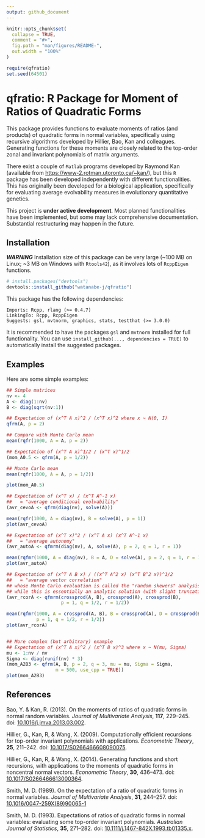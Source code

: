 ```yaml
---
output: github_document
---
```


<!-- README.md is generated from README.Rmd. Please edit that file -->

```r
knitr::opts_chunk$set(
  collapse = TRUE,
  comment = "#>",
  fig.path = "man/figures/README-",
  out.width = "100%"
)
```
```r
require(qfratio)
set.seed(64501)
```

# qfratio: R Package for Moment of Ratios of Quadratic Forms

<!-- badges: start -->
<!-- badges: end -->


This package provides functions to evaluate moments of ratios
(and products) of quadratic forms in normal variables, specifically using
recursive algorithms developed by Hillier, Bao, Kan and colleagues.
Generating functions for these moments are closely related to the
top-order zonal and invariant polynomials of matrix arguments.

There exist a couple of `Matlab` programs developed by Raymond Kan
(available from <https://www-2.rotman.utoronto.ca/~kan/>), but this
`R` package has been developed independently with different
functionalities.
This has originally been developed for a biological application,
specifically for evaluating average evolvability measures in
evolutionary quantitative genetics.

This project is **under active development**.
Most planned functionalities have been implemented, but some may lack
comprehensive documentation.
Substantial restructuring may happen in the future.



## Installation

***WARNING*** Installation size of this package can be very large
(~100 MB on Linux; ~3 MB on Windows with `Rtools42`),
as it involves lots of `RcppEigen` functions.

```r
# install.packages("devtools")
devtools::install_github("watanabe-j/qfratio")
```

This package has the following dependencies:

    Imports: Rcpp, rlang (>= 0.4.7)
    LinkingTo: Rcpp, RcppEigen
    Suggests: gsl, mvtnorm, graphics, stats, testthat (>= 3.0.0)

It is recommended to have the packages `gsl` and `mvtnorm` installed
for full functionality.
You can use `install_github(..., dependencies = TRUE)` to automatically
install the suggested packages.

## Examples

Here are some simple examples:

```r
## Simple matrices
nv <- 4
A <- diag(1:nv)
B <- diag(sqrt(nv:1))

## Expectation of (x^T A x)^2 / (x^T x)^2 where x ~ N(0, I)
qfrm(A, p = 2)

## Compare with Monte Carlo mean
mean(rqfr(1000, A = A, p = 2))

## Expectation of (x^T A x)^1/2 / (x^T x)^1/2
(mom_A0.5 <- qfrm(A, p = 1/2))

## Monte Carlo mean
mean(rqfr(1000, A = A, p = 1/2))

plot(mom_A0.5)

## Expectation of (x^T x) / (x^T A^-1 x)
##   = "average conditional evolvability"
(avr_cevoA <- qfrm(diag(nv), solve(A)))

mean(rqfr(1000, A = diag(nv), B = solve(A), p = 1))
plot(avr_cevoA)

## Expectation of (x^T x)^2 / (x^T A x) (x^T A^-1 x)
##   = "average autonomy"
(avr_autoA <- qfmrm(diag(nv), A, solve(A), p = 2, q = 1, r = 1))

mean(rqfmr(1000, A = diag(nv), B = A, D = solve(A), p = 2, q = 1, r = 1))
plot(avr_autoA)

## Expectation of (x^T A B x) / ((x^T A^2 x) (x^T B^2 x))^1/2
##   = "average vector correlation"
## whose Monte Carlo evaluation is called the "random skewers" analysis,
## while this is essentially an analytic solution (with slight truncation error)
(avr_rcorA <- qfmrm(crossprod(A, B), crossprod(A), crossprod(B),
                    p = 1, q = 1/2, r = 1/2))

mean(rqfmr(1000, A = crossprod(A, B), B = crossprod(A), D = crossprod(B),
           p = 1, q = 1/2, r = 1/2))
plot(avr_rcorA)


## More complex (but arbitrary) example
## Expectation of (x^T A x)^2 / (x^T B x)^3 where x ~ N(mu, Sigma)
mu <- 1:nv / nv
Sigma <- diag(runif(nv) * 3)
(mom_A2B3 <- qfrm(A, B, p = 2, q = 3, mu = mu, Sigma = Sigma,
                  m = 500, use_cpp = TRUE))
plot(mom_A2B3)
```


## References

Bao, Y. & Kan, R. (2013). On the moments of ratios of quadratic forms in
normal random variables. *Journal of Multivariate Analysis*, **117**,
229--245.
doi: [10.1016/j.jmva.2013.03.002](https://doi.org/10.1016/j.jmva.2013.03.002).

Hillier, G., Kan, R, & Wang, X. (2009). Computationally efficient
recursions for top-order invariant polynomials with applications.
*Econometric Theory*, **25**, 211--242.
doi: [10.1017/S0266466608090075](https://doi.org/10.1017/S0266466608090075).

Hillier, G., Kan, R, & Wang, X. (2014). Generating functions and short
recursions, with applications to the moments of quadratic forms in
noncentral normal vectors. *Econometric Theory*, **30**, 436--473.
doi: [10.1017/S0266466613000364](https://doi.org/10.1017/S0266466613000364).

Smith, M. D. (1989). On the expectation of a ratio of quadratic forms in
normal variables. *Journal of Multivariate Analysis*, **31**, 244--257.
doi: [10.1016/0047-259X(89)90065-1](https://doi.org/10.1016/0047-259X(89)90065-1)

Smith, M. D. (1993). Expectations of ratios of quadratic forms in normal
variables: evaluating some top-order invariant polynomials.
*Australian Journal of Statistics*, **35**, 271--282.
doi: [10.1111/j.1467-842X.1993.tb01335.x](https://doi.org/10.1111/j.1467-842X.1993.tb01335.x).
